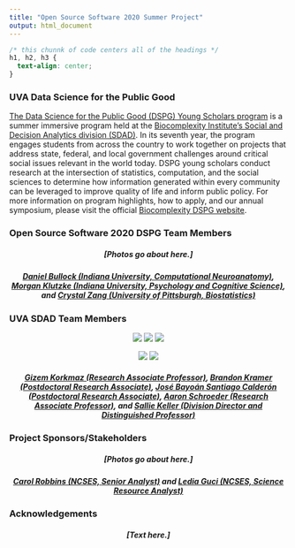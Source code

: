 ```yaml
---
title: "Open Source Software 2020 Summer Project"
output: html_document
---
```


```css
/* this chunnk of code centers all of the headings */
h1, h2, h3 {
  text-align: center;
}
```

### UVA Data Science for the Public Good 

[The Data Science for the Public Good (DSPG) Young Scholars program](https://biocomplexity.virginia.edu/social-decision-analytics/dspg-program) is a summer immersive program held at the [Biocomplexity Institute’s Social and Decision Analytics division (SDAD)](https://biocomplexity.virginia.edu/social-decision-analytics). In its seventh year, the program engages students from across the country to work together on projects that address state, federal, and local government challenges around critical social issues relevant in the world today. DSPG young scholars conduct research at the intersection of statistics, computation, and the social sciences to determine how information generated within every community can be leveraged to improve quality of life and inform public policy. For more information on program highlights, how to apply, and our annual symposium, please visit the official [Biocomplexity DSPG website]((https://biocomplexity.virginia.edu/social-decision-analytics/dspg-program)).

### Open Source Software 2020 DSPG Team Members 

##### [Photos go about here.] {style=text-align:center}

##### [Daniel Bullock (Indiana University, Computational Neuroanatomy)](https://github.com/DanNBullock), [Morgan Klutzke (Indiana University, Psychology and Cognitive Science)](https://github.com/mklutzke), and [Crystal Zang (University of Pittsburgh, Biostatistics)](https://github.com/czang97) {style=text-align:center}
###

### UVA SDAD Team Members 

<center>

![](/gizem.jpg) ![](/brandon.jpg) ![](/bayoan.jpg)

![](/aaron.jpg) ![](/sallie.jpg) 

</center>

##### [Gizem Korkmaz (Research Associate Professor)](https://biocomplexity.virginia.edu/gizem-korkmaz), [Brandon Kramer (Postdoctoral Research Associate)](https://biocomplexity.virginia.edu/brandon-kramer), [José Bayoán Santiago Calderón (Postdoctoral Research Associate)](https://biocomplexity.virginia.edu/j-bayoan-santiago-calderon), [Aaron Schroeder (Research Associate Professor)](https://biocomplexity.virginia.edu/aaron-schroeder), and [Sallie Keller (Division Director and Distinguished Professor)](https://biocomplexity.virginia.edu/sallie-keller) {style=text-align:center}

### Project Sponsors/Stakeholders 

##### [Photos go about here.] {style=text-align:center}

##### [Carol Robbins (NCSES, Senior Analyst)](https://www.nsf.gov/staff/staff_bio.jsp?lan=crobbins&from_org=) and [Ledia Guci (NCSES, Science Resource Analyst)](https://www.nsf.gov/staff/staff_bio.jsp?lan=lguci&from_org=) {style=text-align:center}

### Acknowledgements  

##### [Text here.] {style=text-align:center}